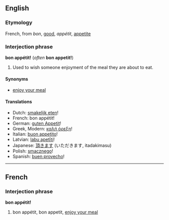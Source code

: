 ==English==
===Etymology===
French, from ''bon'', [[good]], ''appétit'', [[appetite]]

===Interjection phrase===
'''bon appétit!''' (''often'' '''bon appetit!''')

#Used to wish someone enjoyment of the meal they are about to eat.

====Synonyms====
*[[enjoy your meal]]

====Translations====
*Dutch: [[smakelijk eten]]!
*French: bon appétit!
*German: [[guten Appetit]]!
*Greek, Modern: [[καλή όρεξη]]!
*Italian: [[buon appetito]]!
*Latvian: [[labu apetīti]]!
*Japanese: [[頂きます]] (いただきます, itadakimasu)
*Polish: [[smacznego]]!
*Spanish: [[buen provecho]]!

----

==French==
===Interjection phrase===
'''bon appétit!'''

#bon appétit, bon appetit, [[enjoy your meal]]